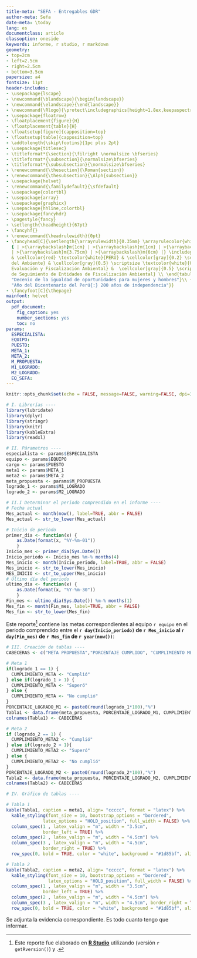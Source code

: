 ---
title-meta: "SEFA - Entregables GDR"
author-meta: Sefa
date-meta: \today
lang: es
documentclass: article
classoption: oneside
keywords: informe, r studio, r markdown
geometry:
- top=2cm
- left=2.5cm
- right=2.5cm
- bottom=3.5cm
papersize: a4
fontsize: 11pt
header-includes:
- \usepackage{lscape}
- \newcommand{\blandscape}{\begin{landscape}}
- \newcommand{\elandscape}{\end{landscape}}
- \newcommand{\Rlogo}{\protect\includegraphics[height=1.8ex,keepaspectratio]{Rlogo.png}}
- \usepackage{floatrow}
- \floatplacement{figure}{H}
- \floatplacement{table}{H}
- \floatsetup[figure]{capposition=top}
- \floatsetup[table]{capposition=top}
- \addtolength{\skip\footins}{1pc plus 2pt}
- \usepackage{titlesec}
- \titleformat*{\section}{\filright \normalsize \bfseries}
- \titleformat*{\subsection}{\normalsize\bfseries}
- \titleformat*{\subsubsection}{\normalsize\bfseries}
- \renewcommand{\thesection}{\Roman{section}}
- \renewcommand{\thesubsection}{\Alph{subsection}}
- \usepackage{helvet}
- \renewcommand{\familydefault}{\sfdefault}
- \usepackage{colortbl}
- \usepackage{array}
- \usepackage{graphicx}
- \usepackage{hhline,colortbl}
- \usepackage{fancyhdr}
- \pagestyle{fancy}
- \setlength{\headheight}{67pt}
- \fancyhf{}
- \renewcommand{\headrulewidth}{0pt}
- \fancyhead[C]{\setlength{\arrayrulewidth}{0.35mm} \arrayrulecolor{white} \begin{tabular}
  { | >{\arraybackslash}m{1cm} | >{\arraybackslash}m{1cm} | >{\arraybackslash}m{2cm}
  | >{\arraybackslash}m{3.75cm} | >{\arraybackslash}m{6cm} |} \includegraphics[width=1cm]{peru}
  & \cellcolor{red} \textcolor{white}{PERÚ} & \cellcolor[gray]{0.2} \scriptsize \textcolor{white}{Ministerio
  del Ambiente} & \cellcolor[gray]{0.5} \scriptsize \textcolor{white}{Organismo de
  Evaluación y Fiscalización Ambiental} &  \cellcolor[gray]{0.5} \scriptsize \textcolor{white}{Subdirección
  de Seguimiento de Entidades de Fiscalización Ambiental} \\ \end{tabular}\\ \vspace{3mm}{\scriptsize
  "Decenio de la igualdad de oportunidades para mujeres y hombres"}\\ {\scriptsize
  "Año del Bicentenario del Perú{:} 200 años de independencia"}}
- \fancyfoot[C]{\thepage}
mainfont: helvet
output:
  pdf_document:
    fig_caption: yes
    number_sections: yes
    toc: no
params:
  ESPECIALISTA: 
  EQUIPO: 
  PUESTO: 
  META_1: 
  META_2: 
  M_PROPUESTA: 
  M1_LOGRADO:
  M2_LOGRADO:
  EQ_SEFA: 
---

```{r opciones de cada chunk de código, echo=FALSE}
knitr::opts_chunk$set(echo = FALSE, message=FALSE, warning=FALSE, dpi=300)
```


```{r}
# I. Librerías ----
library(lubridate)
library(dplyr)
library(stringr)
library(knitr)
library(kableExtra)
library(readxl)

# II. Párametros ----
especialista <- params$ESPECIALISTA
equipo <- params$EQUIPO
cargo <- params$PUESTO
meta1 <- params$META_1
meta2 <- params$META_2
meta_propuesta <- params$M_PROPUESTA
logrado_1 <- params$M1_LOGRADO
logrado_2 <- params$M2_LOGRADO

# II.I Determinar el periodo comprendido en el informe ----
# Fecha actual
Mes_actual <- month(now(), label=TRUE, abbr = FALSE)
Mes_actual <- str_to_lower(Mes_actual)

# Inicio de periodo
primer_dia <- function(x) {
    as.Date(format(x, "%Y-%m-01"))
    }
Inicio_mes <- primer_dia(Sys.Date())
Inicio_periodo <- Inicio_mes %m-% months(4)
Mes_inicio <- month(Inicio_periodo, label=TRUE, abbr = FALSE)
Mes_inicio <- str_to_lower(Mes_inicio)
MES_INICIO <- str_to_upper(Mes_inicio)
# Último día del periodo
ultimo_dia <- function(x) {
    as.Date(format(x, "%Y-%m-30"))
    }
Fin_mes <- ultimo_dia(Sys.Date()) %m-% months(1)
Mes_fin <- month(Fin_mes, label=TRUE, abbr = FALSE)
Mes_fin <- str_to_lower(Mes_fin)


```

\centerline{\textbf{Informe GDR}}
\vspace{3mm}
\begin{tabular}
{ p{2.5cm}  p{0.4cm}  p{13.5cm} }
\textbf{Nombre} & : & \textbf{`r especialista`}\\
& & `r cargo` \\
& & \\
\textbf{Asunto} & : & \text{Reporte de cumplimiento GDR 2021 - Primer avance}\\
& & \\
\textbf{Referencia} & : & \text{Gestión de rendimiento de OEFA}\\
& & \\
\textbf{Fecha} & : & Jesús María, `r day(now())` de `r Mes_actual` de `r year(now())` \\
& & \\
\hline
\end{tabular}
\vspace{1mm}
\normalsize


Este reporte[^1] contiene las metas correspondientes al equipo `r equipo` en el periodo comprendido entre el **`r day(Inicio_periodo)` de `r Mes_inicio` al `r day(Fin_mes)` de `r Mes_fin` de `r year(now())`**:

\vspace{5mm}

```{r}
# III. Creación de tablas ----
CABECERAS <- c("META PROPUESTA","PORCENTAJE CUMPLIDO", "CUMPLIMIENTO META")

# Meta 1
if(logrado_1 == 1) {
  CUMPLIMIENTO_META <- "Cumplió"
} else if(logrado_1 > 1) {
  CUMPLIMIENTO_META <- "Superó"
} else {
  CUMPLIMIENTO_META <- "No cumplió"
}
PORCENTAJE_LOGRADO_M1 <- paste0(round(logrado_1*100),"%")
Tabla1 <- data.frame(meta_propuesta, PORCENTAJE_LOGRADO_M1, CUMPLIMIENTO_META)
colnames(Tabla1) <- CABECERAS

# Meta 2
if (logrado_2 == 1) {
  CUMPLIMIENTO_META2 <- "Cumplió"
} else if(logrado_2 > 1){
  CUMPLIMIENTO_META2 <- "Superó"
} else {
  CUMPLIMIENTO_META2 <- "No cumplió"
}
PORCENTAJE_LOGRADO_M2 <- paste0(round(logrado_2*100),"%")
Tabla2 <- data.frame(meta_propuesta, PORCENTAJE_LOGRADO_M2, CUMPLIMIENTO_META2)
colnames(Tabla2) <- CABECERAS

# IV. Gráfico de tablas ----

# Tabla 1
kable(Tabla1, caption = meta1, align= "ccccc", format = "latex") %>%
  kable_styling(font_size = 10, bootstrap_options = "bordered", 
              latex_options = "HOLD_position", full_width = FALSE) %>%
  column_spec(1 , latex_valign = "m", width = "3.5cm",
              border_left = TRUE) %>%
  column_spec(2 , latex_valign = "m", width = "4.5cm") %>%
  column_spec(3 , latex_valign = "m", width = "4.5cm",
              border_right = TRUE) %>%
  row_spec(0, bold = TRUE, color = "white", background = "#1d85bf", align = "c")

# Tabla 2
kable(Tabla2, caption = meta2, align= "ccccc", format = "latex") %>%
  kable_styling(font_size = 10, bootstrap_options = "bordered", 
                latex_options = "HOLD_position", full_width = FALSE) %>%
  column_spec(1 , latex_valign = "m", width = "3.5cm", 
              border_left = TRUE) %>%
  column_spec(2 , latex_valign = "m", width = "4.5cm") %>%
  column_spec(3 , latex_valign = "m", width = "4.5cm", border_right = TRUE) %>%
  row_spec(0, bold = TRUE, color = "white", background = "#1d85bf", align = "c")

```

\vspace{5mm}

Se adjunta la evidencia correspondiente. Es todo cuanto tengo que informar.

[^1]: Este reporte fue elaborado en **[R Studio](https://rstudio.com/)** utilizando [\Rlogo](https://www.r-project.org/) (versión `r getRversion()`) y [\LaTeX](https://www.latex-project.org/).

